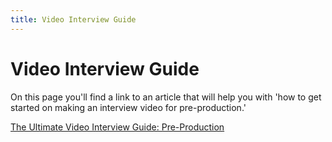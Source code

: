 ```yaml
---
title: Video Interview Guide
---
```


# Video Interview Guide

On this page you'll find a link to an article that will help you with 'how to get started on making an interview video for pre-production.'

[The Ultimate Video Interview Guide: Pre-Production](https://www.conveyorvideo.com/blog/the-ultimate-video-interview-guide-pre-production)
